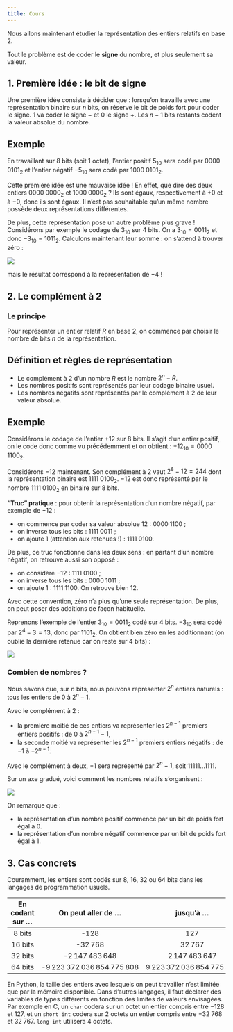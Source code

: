 ```yaml
---
title: Cours
---
```


Nous allons maintenant étudier la représentation des entiers relatifs en base 2.

Tout le problème est de coder le **signe** du nombre, et plus seulement sa valeur.

## 1. Première idée : le bit de signe

Une première idée consiste à décider que : lorsqu'on travaille avec une représentation binaire sur $n$ bits, on réserve le bit de poids fort pour coder le signe. 1 va coder le signe $-$ et 0 le signe $+$. Les $n-1$ bits restants codent la valeur absolue du nombre.

::: {.callout-caution}
## Exemple
En travaillant sur 8 bits (soit 1 octet), l'entier positif $5_{10}$ sera codé par $0000\;0101_2$ et l'entier négatif $-5_{10}$ sera codé par $1000\;0101_2$.
:::

Cette première idée est une mauvaise idée ! En effet, que dire des deux entiers $0000\;0000_2$ et $1000\;0000_2$ ? Ils sont égaux, respectivement à $+0$ et à $-0$, donc ils sont égaux.  Il n'est pas souhaitable qu'un même nombre possède deux représentations différentes.

De plus, cette représentation pose un autre problème plus grave ! Considérons par exemple le codage de $3_{10}$ sur 4 bits. On a $3_{10} = 0011_2$ et donc $-3_{10} = 1011_2$. Calculons maintenant leur somme : on s'attend à trouver zéro :

![](add_bin.png)

mais le résultat correspond à la représentation de $-4$ !

## 2. Le complément à 2

### Le principe

Pour représenter un entier relatif $R$ en base 2, on commence par choisir le nombre de bits $n$ de la représentation.

::: {.callout-tip}
## Définition et règles de représentation
* Le complément à $2$ d'un nombre $R$ est le nombre $2^n-R$.
* Les nombres positifs sont représentés par leur codage binaire usuel.
* Les nombres négatifs sont représentés par le complément à $2$ de leur valeur absolue.
:::

::: {.callout-caution}
## Exemple
Considérons le codage de l'entier $+12$ sur 8 bits. Il s'agit d'un entier positif, on le code donc comme vu précédemment et on obtient : $+12_{10} = 0000\;1100_2$.

Considérons $-12$ maintenant. Son complément à 2 vaut $2^8-12=244$ dont la représentation binaire est $1111\;0100_2$. $-12$ est donc représenté par le nombre $1111\;0100_2$ en binaire sur 8 bits.
:::

**"Truc" pratique** : pour obtenir la représentation d'un nombre négatif, par exemple de $-12$ :

* on commence par coder sa valeur absolue 12 : $0000\;1100$ ;
* on inverse tous les bits : $1111\;0011$ ;
* on ajoute 1 (attention aux retenues !) : $1111\;0100$.

De plus, ce truc fonctionne dans les deux sens : en partant d'un nombre négatif, on retrouve aussi son opposé : 

* on considère $-12$ : $1111\;0100$ ;
* on inverse tous les bits : $0000\;1011$ ;
* on ajoute 1 : $1111\;1100$. On retrouve bien 12.

Avec cette convention, zéro n'a plus qu'une seule représentation. De plus, on peut poser des additions de façon habituelle.

Reprenons l'exemple de l'entier $3_{10} = 0011_2$ codé sur 4 bits. $-3_{10}$ sera codé par $2^4-3=13$, donc par $1101_2$. On obtient bien zéro en les additionnant (on oublie la dernière retenue car on reste sur 4 bits) : 

![](add_bin2.png)

### Combien de nombres ?

Nous savons que, sur $n$ bits, nous pouvons représenter $2^n$ entiers naturels : tous les entiers de $0$ à $2^n-1$. 

Avec le complément à 2 : 

* la première moitié de ces entiers va représenter les $2^{n-1}$ premiers entiers positifs : de $0$ à $2^{n-1}-1$, 
* la seconde moitié va représenter les $2^{n-1}$ premiers entiers négatifs : de $-1$ à $-2^{n-1}$.

Avec le complément à deux, $-1$ sera représenté par $2^n-1$, soit $11111\ldots 1111$.

Sur un axe gradué, voici comment les nombres relatifs s'organisent : 

![](cplt_deux.png)

On remarque que : 

* la représentation d'un nombre positif commence par un bit de poids fort égal à 0.
* la représentation d'un nombre négatif commence par un bit de poids fort égal à 1.

## 3. Cas concrets

Couramment, les entiers sont codés sur 8, 16, 32 ou 64 bits dans les langages de programmation usuels.

| En codant sur ... | On peut aller de ... | jusqu'à ... |
| :---: | :---: | :---: |
| 8 bits | -128 | 127 |
| 16 bits | -32 768 | 32 767 |
| 32 bits | -2 147 483 648 | 2 147 483 647 |
| 64 bits | -9 223 372 036 854 775 808 | 9 223 372 036 854 775 807 |

En Python, la taille des entiers avec lesquels on peut travailler n'est limitée que par la mémoire disponible. Dans d'autres langages, il faut déclarer des variables de types différents en fonction des limites de valeurs envisagées. Par exemple en C, un `char` codera sur un octet un entier compris entre $-128$ et $127$, et un `short int` codera sur 2 octets un entier compris entre $-32\; 768$ et $32\;767$. `long int` utilisera 4 octets.